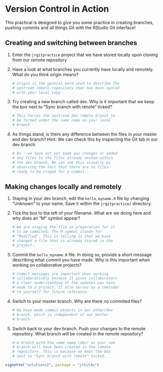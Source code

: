 # Version Control in Action

This practical is designed to give you some practice in creating branches, pushing commits and all things Git with the RStudio Git interface!

## Creating and switching between branches

1. Enter the `jrgitpractice` project that we have stored locally upon cloning from our remote repository

2. Have a look at what branches you currently have locally and remotely. What do you think origin means?
   ```r
   # origin is the general word used to describe the
   # upstream remote repository that has been synced
   # with your local copy
   ```

3. Try creating a new branch called dev. Why is it important that we keep the box next to "Sync branch with renote" ticked? 
   ```r
   # This forces the upstream dev remote branch to
   # be formed under the same name as your local
   # branch
   ```

4. As things stand, is there any difference between the files in your master and dev branch? Hint: We can check this by inspecting the Git tab in our dev branch
   ```r
   # No - we have not yet made any changes or added
   # any files to the files already nested within
   # the dev branch. We can see this visually by
   # observing the fact that there are no files
   # ready to be staged for a commit. 
   ```

## Making changes locally and remotely

1. Staying in your dev branch, edit the `hello_myname.R` file by changing "Unknown" to your name. Save it within the `jrgitpractice/` directory. 
2. Tick the box to the left of your filename. What are we doing here and why does an "M" symbol appear?
   ```r
   # We are staging the file in preperation for it
   # to be commited. The M symbol stands for
   # "Modified". This is telling is that we have
   # changed a file that is already stored in the
   # project.
   ```

3. Commit the `hello_myname.R` file. In doing so, provide a short message describing what commit you have made. Why is this important when working on collaborative projects?
   ```r
   # Commit messages are important when working
   # collaboratively because it gives collaborators
   # a clear understanding of the updates you have
   # made to a project. It also serves as a reminder
   # to yourself for future reference.
   ```

4. Switch to your master branch. Why are there no commited files?
   ```r
   # We have made commit objects in our other/dev
   # branch, which is independent of our master
   # branch
   ```

5. Switch back to your dev branch. Push your changes to the remote repository. What branch will be created in the remote repository?
   ```r
   # A branch with the same name (dev) as your new
   # branch will have been created in the remote
   # repository. This is because we kept the box
   # next to "Sync branch with remote" ticked.
   ```

```r
vignette("solutions2", package = "jrGit4u")
```
